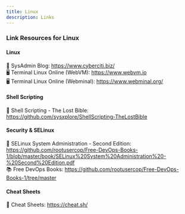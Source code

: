 ```yaml
---
title: Linux
description: Links
---
```


### Link Resources for Linux

#### Linux  
📖 SysAdmin Blog: https://www.cyberciti.biz/  
🖥️ Terminal Linux Online (WebVM): https://www.webvm.io  
🖥️ Terminal Linux Online (Webminal): https://www.webminal.org/  

#### Shell Scripting  
📜 Shell Scripting - The Lost Bible: https://github.com/sysxplore/ShellScripting-TheLostBible  

#### Security & SELinux  
🔐 SELinux System Administration - Second Edition: https://github.com/rootusercop/Free-DevOps-Books-1/blob/master/book/SELinux%20System%20Administration%20-%20Second%20Edition.pdf  
📚 Free DevOps Books: https://github.com/rootusercop/Free-DevOps-Books-1/tree/master  

#### Cheat Sheets  
📑 Cheat Sheets: https://cheat.sh/  
